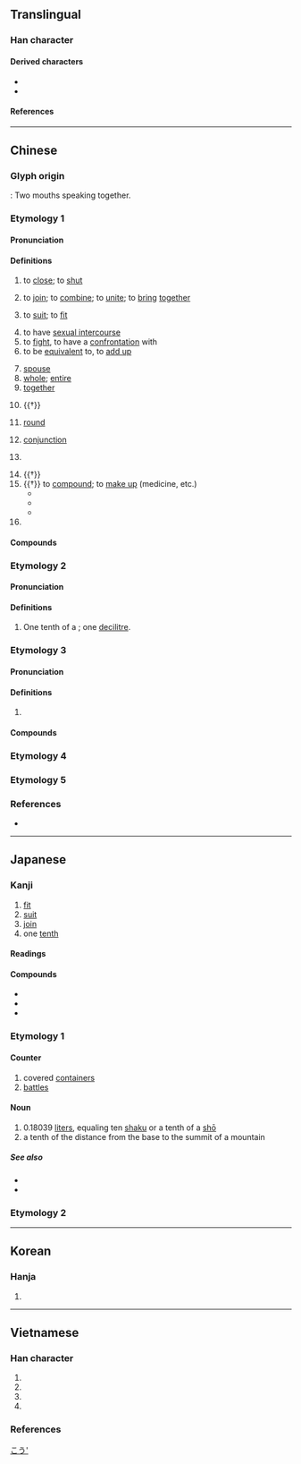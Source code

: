 {{also|台|🈴|閤|会|슴}}
{{character info}}
==Translingual==
{{stroke order|strokes=6}}

===Han character===
{{Han char|rn=30|rad=口|as=03|sn=6|four=80601|canj=OMR|ids=⿱亼口}}

====Derived characters====
* {{l|mul|[[𫡥]], [[佮]], [[冾]], [[哈]], [[垥]], [[姶]], [[峆]], [[帢]], [[㢵]], [[㣛]], [[恰]], [[拾]], [[洽]], [[𪯤]], [[䏩]], [[㭘]], [[烚]], [[𬌗]], [[珨]], [[䢔]], [[䀫]], [[硆]], [[祫]], [[秴]], [[粭]], [[給]]([[给]]), [[耠]], [[𦕲]], [[䑪]], [[蛤]], [[袷]], [[鿘]], [[詥]], [[𧳇]], [[䞩]], [[跲]], [[鉿]]([[铪]]), [[鞈]], [[韐]], [[餄]]([[饸]]), [[鿢]], [[𩩂]], [[𩳋]], [[鮯]]([[𫚗]]), [[𪑇]], [[䶎]], [[𪘁]], [[㓣]], [[𪠁]], [[郃]], [[㧱]], [[敆]], [[㪉]], [[欱]], [[𤙖]], [[翖]], [[䧻]], [[頜]]([[颌]]), [[鴿]]([[鸽]]), [[搿]]}}
* {{l|mul|[[㝓]], [[峇]], [[𣆗]], [[荅]], [[䆟]], [[答]], [[𠷡]], [[䨐]], [[𩭆]], [[䶀]], [[𮯚]], [[鿖]], [[𡋛]], [[𪦻]], [[弇]], [[𢙅]], [[拿]], [[𤥓]], [[畣]], [[㿯]], [[盒]], [[𥅽]], [[翕]], [[搻]], [[樖]], [[盫]], [[龕]]([[龛]]), [[𡄬]], [[匌]], [[匼]], [[㕉]], [[𢈈]], [[㾑]], [[閤]]([[𬮤]]), [[𦒈]], [[𡇞]]}}

====References====
{{Han ref|kx=0174.240|dkj=03287|dj=0387.170|hdz=10581.010|uh=5408}}

----

==Chinese==
{{zh-forms}}
{{zh-wp|zh}}

===Glyph origin===
{{Han etym}}
{{Han compound|亼|口|t2=mouth|ls=ic}} : Two mouths speaking together.

===Etymology 1===

====Pronunciation====
{{zh-pron
|m=hé
|m-s=ho2
|c=hap6
|h=pfs=ha̍p/kap/kak
|j=hah5
|md=hăk
|mn=ml,jj,tw:ha̍p/xm,qz,jj,tw:ha̍h/zz:a̍h
|mn_note=ha̍p - used only to mean 'join', 'to combine', 'to unite' and literary readings; ha̍h/a̍h - vernacular
|mn-t=hah8/hab8/gab8
|mn-t_note=hab8 - alternative pronunciation for "to close"; gab8 - dialectal usage "combining" (e.g. 合藥)
|w=5hheq,4keq
|w_note=hheq (T5) - regular pronunciation for "together", etc; keq (T4) - alternative pronunciation in certain words like 合算
|mc=1
|oc=2,2
|ma=
|cat=v,a,n,pn
}}

====Definitions====
{{zh-hanzi}}

# to [[close]]; to [[shut]]
#: {{zh-x|合上|close}}
# to [[join]]; to [[combine]]; to [[unite]]; to [[bring]] [[together]]
#: {{zh-x|組合|to assemble}}
#: {{zh-x|集合|to gather, to assemble}}
# to [[suit]]; to [[fit]]
#: {{zh-x|適合|to fit, to suit}}
#: {{zh-x|合適|suitable, fitting}}
#: {{zh-x|魚 和 紅酒 不合。|Fish and red wine don't '''go well together'''.}}
#: {{zh-x|那 個 店 裡 沒有 合 我 尺寸 的 帽子。|There are no hats in that store that '''fit''' me.}}
# to have [[sexual intercourse]]
# to [[fight]], to have a [[confrontation]] with
# to be [[equivalent]] to, to [[add up]]
#: {{zh-x|一 公頃 合 十五 市畝。|A hectare '''is equivalent to''' 15 mu.}}
# [[spouse]]
# [[whole]]; [[entire]]
# [[together]]
#: {{zh-x|這 張 卡片 是 我們 全家 合 送 的。祝 您 母親節 快樂{lè}。|This card comes from the '''whole''' family. Happy Mother's Day.}}
# {{†}} {{zh-alt-form|盒|box}}
# {{lb|zh|game|battle}} [[round]]
# {{lb|zh|astronomy}} [[conjunction]]
# {{lb|zh|Chinese phonetics}} {{zh-short|合口|closed-mouthed}}
# {{†}} {{n-g|Classifier for the number of fights.}}
# {{†}} to [[compound]]; to [[make up]] (medicine, etc.)
#* {{zh-x|又 合 狂藥，令 人 服 之，父子 兄弟 不 相 知識，唯 以 殺害 為{wéi} 事。|ref=Weishu}}
#* {{zh-x|誰 敢 合 毒藥 與 你？這廝 好 大膽 也。|ref=Dou E Yuan}}
#* {{zh-x|吾 家 ^@葛 ^@巾 娘子，手 合 鴆湯，其 速 飲！|ref=Liaozhai}}
# {{surname|zh}}

====Compounds====
{{zh-der|三合|不合|九合|交合|付合|偶合|公合|六合|分合|切合|勘合|化合|匡合|匯合|印合|只合|合上|合下|合伙|合作|合併|合傳|合兒|合刃|合券|合刻|合劑|合力|合十|合口|合同|合唱|合圍|合夥|合奏|合婚|合子|合宅|合宜|合家|合局|合巹|合并|合度|合式|合弦|合影|合後|合從|合意|合成|合戰|合手|合折|合抱|合拍|合掌|合撲|合擊|合攏|合數|合族|合昏|合是|合時|合朔|合本|合板|合格|合機|合款|合歡|合殺|合氣|合沓|合法|合注|合流|合準|合溜|合演|合火|合照|合營|合獨|合球|合理|合璧|合生|合用|合當|合眼|合租|合窆|合符|合算|合約|合縱|合纖|合群|合聲|合股|合苦|合著|合葉|合葬|合計|合該|合謀|合變|合谷|合資|合身|合轍|合辦|合造|合遝|合適|合醵|合金|合鏡|合面|合音|合頭|合體|合髻|合龍|吻合|和合|咬合|四合|回合|場合|夜合|契合|好合|密合|寡合|對合|巧合|布合|愈合|成合|打合|投合|折合|拌合|捏合|捻合|接合|揉合|摻合|撮合|攙合|整合|暌合|暗合|會合|比合|沓合|混合|湊合|溶合|烏合|熱合|牉合|牽合|理合|瓦合|當合|癒合|百合|相合|砌合|符合|簇合|糅合|糾合|納合|索合|組合|結合|統合|綜合|綴合|縫合|縮合|總合|耦合|聚合|聯合|苟合|融合|蟻合|複合|訢合|說合|調合|跑合|迎合|迴合|連合|遇合|適合|配合|重合|野合|鈿合|關合|集合|離合|鬥合|鳩合|黏合|齧合|久合垸|三合院|三合垸|合心|拼合|三合會|志同道合|媾合|合時宜|固拉合瑪|合浦|西合休|阿合雅|合肥|袂合:bē ha̍h;Min Nan|吾合沙魯}}

===Etymology 2===

====Pronunciation====
{{zh-pron
|m=gě
<!--
|m-s=go2
|m-s_note=substitution character
-->
|c=gap3
|h=pfs=khap
|mn=ml,jj,tw:kap
|mn_note=literary reading
|mc=2
|oc=1,1
|cat=n
}}

====Definitions====
{{zh-hanzi}}

# One tenth of a {{zh-l|升}}; one [[decilitre]].

===Etymology 3===

====Pronunciation====
{{zh-pron
|m=hé
|c=ho4
|h=
|mn=xm:hōⁿ
|mn-t=ho5
|cat=n
}}

====Definitions====
{{zh-hanzi}}

# {{lb|zh|music}} {{n-g|{{w|Gongche notation}} of low [[sol]] (5̣).}}

====Compounds====
{{zh-der|合尺}}

===Etymology 4===
{{zh-see|閤|s|to [[close]], to [[shut]]; [[all of]], [[whole]] of}}

===Etymology 5===
{{zh-see|盒|ss}}

===References===
* {{R:yue:Hanzi}}

{{zh-cat|Elementary}}

----

==Japanese==

===Kanji===
{{ja-kanji|grade=2|rs=口03}}

# [[fit]]
# [[suit]]
# [[join]]
# one [[tenth]]

====Readings====
{{ja-readings
|goon=ごう<がふ
|kanon=こう<かふ
|kanyoon=かっ, がっ
|kun=あ-う<あ-ふ, あ-わせる<あ-はせる, あ-わす<あ-はす
|nanori=かい, はる, よし
}}

====Compounds====
* {{ja-r|合%憎|あい%にく|gloss=[[unfortunately]]}}
* {{ja-r|連%合|れん%ごう|gloss=[[union]], [[alliance]], [[combination]]}}
* {{ja-r|総%合|そう%ごう|gloss=synthesis, consolidation}}

===Etymology 1===
{{ja-kanjitab|ごう|yomi=o}}

====Counter====
{{ja-pos|ごう|hhira=がふ|counter}}

# covered [[container]]s
# [[battle]]s

====Noun====
{{ja-noun|ごう|hhira=がふ}}

# 0.18039 [[liter]]s, equaling ten [[shaku]] or a tenth of a [[shō]]
# a tenth of the distance from the base to the summit of a mountain

=====See also=====
* {{ja-r|升|ます}}
* {{ja-r|勺|しゃく}}

===Etymology 2===
{{ja-kanjitab|あ|o1=い|yomi=k}}
{{ja-see|あい}}

[[Category:ja:Units of measure|こう']]

----

==Korean==

===Hanja===
{{ko-hanja|합하다|합할|합}}

# {{hanja form of|합|to [[unite]]}}

----

==Vietnamese==

===Han character===
{{vi-readings|rs=口03
|hanviet=hợp-tdcndg;tdcntd;tvctdhv;hvttd;tchvtd, hiệp-tvctdhv;hvttd;tchvtd, hạp-gdhn;tvctdhv, cáp-tvctdhv;hvttd
|phienthiet=
|nom=hợp-tdcndg;tdcntd;gdhn, họp-tdcndg;tdcntd;gdhn, hiệp-tdcndg;tdcntd, hạp-gdhn, cáp-tdcndg, cóp-gdhn, gộp-gdhn, sáp-tdcndg
}}

# {{han tu form of|hợp|to [[unite]], [[suitable]]}}
# {{han tu form of|hiệp|[[unite]]}}
# {{han tu form of|hạp|to [[unite]], [[suitable]] (rare spelling of {{l|vi|hợp}})}}
# {{nom form of|sáp|flexible material used to store cosmetics}}

===References===
<references/>